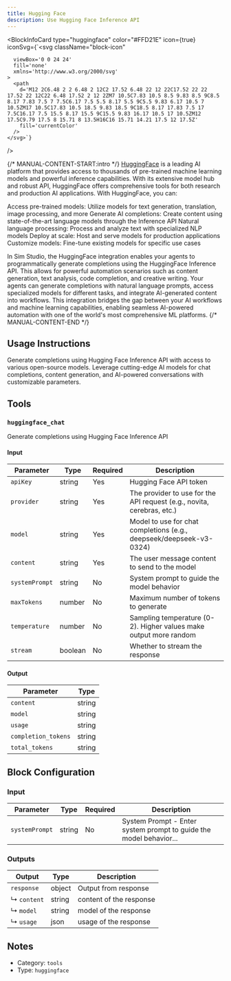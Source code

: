 ```yaml
---
title: Hugging Face
description: Use Hugging Face Inference API
---
```



<BlockInfoCard 
  type="huggingface"
  color="#FFD21E"
  icon={true}
  iconSvg={`<svg className="block-icon"
      
      
      
      viewBox='0 0 24 24'
      fill='none'
      xmlns='http://www.w3.org/2000/svg'
    >
      <path
        d='M12 2C6.48 2 2 6.48 2 12C2 17.52 6.48 22 12 22C17.52 22 22 17.52 22 12C22 6.48 17.52 2 12 2ZM7 10.5C7.83 10.5 8.5 9.83 8.5 9C8.5 8.17 7.83 7.5 7 7.5C6.17 7.5 5.5 8.17 5.5 9C5.5 9.83 6.17 10.5 7 10.5ZM17 10.5C17.83 10.5 18.5 9.83 18.5 9C18.5 8.17 17.83 7.5 17 7.5C16.17 7.5 15.5 8.17 15.5 9C15.5 9.83 16.17 10.5 17 10.5ZM12 17.5C9.79 17.5 8 15.71 8 13.5H16C16 15.71 14.21 17.5 12 17.5Z'
        fill='currentColor'
      />
    </svg>`}
/>

{/* MANUAL-CONTENT-START:intro */}
[HuggingFace](https://huggingface.co/) is a leading AI platform that provides access to thousands of pre-trained machine learning models and powerful inference capabilities. With its extensive model hub and robust API, HuggingFace offers comprehensive tools for both research and production AI applications.
With HuggingFace, you can:

Access pre-trained models: Utilize models for text generation, translation, image processing, and more
Generate AI completions: Create content using state-of-the-art language models through the Inference API
Natural language processing: Process and analyze text with specialized NLP models
Deploy at scale: Host and serve models for production applications
Customize models: Fine-tune existing models for specific use cases

In Sim Studio, the HuggingFace integration enables your agents to programmatically generate completions using the HuggingFace Inference API. This allows for powerful automation scenarios such as content generation, text analysis, code completion, and creative writing. Your agents can generate completions with natural language prompts, access specialized models for different tasks, and integrate AI-generated content into workflows. This integration bridges the gap between your AI workflows and machine learning capabilities, enabling seamless AI-powered automation with one of the world's most comprehensive ML platforms.
{/* MANUAL-CONTENT-END */}

## Usage Instructions

Generate completions using Hugging Face Inference API with access to various open-source models. Leverage cutting-edge AI models for chat completions, content generation, and AI-powered conversations with customizable parameters.


## Tools

### `huggingface_chat`

Generate completions using Hugging Face Inference API

#### Input

| Parameter | Type | Required | Description |
| --------- | ---- | -------- | ----------- |
| `apiKey` | string | Yes | Hugging Face API token |
| `provider` | string | Yes | The provider to use for the API request \(e.g., novita, cerebras, etc.\) |
| `model` | string | Yes | Model to use for chat completions \(e.g., deepseek/deepseek-v3-0324\) |
| `content` | string | Yes | The user message content to send to the model |
| `systemPrompt` | string | No | System prompt to guide the model behavior |
| `maxTokens` | number | No | Maximum number of tokens to generate |
| `temperature` | number | No | Sampling temperature \(0-2\). Higher values make output more random |
| `stream` | boolean | No | Whether to stream the response |

#### Output

| Parameter | Type |
| --------- | ---- |
| `content` | string |
| `model` | string |
| `usage` | string |
| `completion_tokens` | string |
| `total_tokens` | string |



## Block Configuration

### Input

| Parameter | Type | Required | Description | 
| --------- | ---- | -------- | ----------- | 
| `systemPrompt` | string | No | System Prompt - Enter system prompt to guide the model behavior... |



### Outputs

| Output | Type | Description |
| ------ | ---- | ----------- |
| `response` | object | Output from response |
| ↳ `content` | string | content of the response |
| ↳ `model` | string | model of the response |
| ↳ `usage` | json | usage of the response |


## Notes

- Category: `tools`
- Type: `huggingface`
